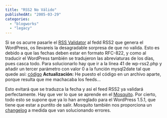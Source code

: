 ```yaml
---
title: "RSS2 No Válido"
publishedAt: "2005-03-29"
categories: 
  - "blogworks"
  - "legacy"
---
```


Si se os acurre pasarle el [RSS Validator](http://feedvalidator.org/) al fedd RSS2 que genera el WordPress, os llevareis la desagradable sorpresa de que no valida. Esto es debido a que las fechas deben estar en formato RFC-822, y como al traducir el WordPress también se tradujeron las abreviaturas de los días, pues casca todo. Para solucionarlo hay que ir a la línea 41 de wp-rss2.php y añadir un tercer parámetro con valor 0 a la función mysql2date tal que quede asi: [código](http://blog.rick.f2o.org/mysql.phps) **Actualización:** He puesto el código en un archivo aparte, porque resulta que me machacaba los feeds...

Esto evitará que se traduzca la fecha y asi el feed RSS2 ya validará perfectamente. Hay que ver lo que se aprende en el [Mosquito](http://mosquito.wordpress.org/view_all_bug_page.php). Por cierto, todo esto se supone que ya lo han arreglado para el WordPress 1.5.1, que tiene que estar a puntito de salir. Mosquito también nos proporciona un [changelog](http://mosquito.wordpress.org/changelog_page.php) a medida que van solucionando errores.
